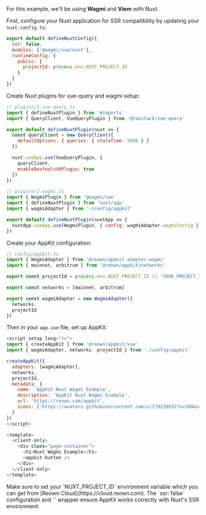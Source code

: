 For this example, we'll be using **Wagmi** and **Viem** with Nuxt.

First, configure your Nuxt application for SSR compatibility by updating your `nuxt.config.ts`:

```javascript
export default defineNuxtConfig({
  ssr: false,
  modules: ['@wagmi/vue/nuxt'],
  runtimeConfig: {
    public: {
      projectId: process.env.NUXT_PROJECT_ID
    }
  }
})
```

Create Nuxt plugins for vue-query and wagmi setup:

```javascript
// plugins/1.vue-query.ts
import { defineNuxtPlugin } from '#imports'
import { QueryClient, VueQueryPlugin } from '@tanstack/vue-query'

export default defineNuxtPlugin(nuxt => {
  const queryClient = new QueryClient({
    defaultOptions: { queries: { staleTime: 5000 } }
  })

  nuxt.vueApp.use(VueQueryPlugin, {
    queryClient,
    enableDevtoolsV6Plugin: true
  })
})
```

```javascript
// plugins/2.wagmi.ts
import { WagmiPlugin } from '@wagmi/vue'
import { defineNuxtPlugin } from 'nuxt/app'
import { wagmiAdapter } from '~/config/appkit'

export default defineNuxtPlugin(nuxtApp => {
  nuxtApp.vueApp.use(WagmiPlugin, { config: wagmiAdapter.wagmiConfig })
})
```

Create your AppKit configuration:

```javascript
// config/appkit.ts
import { WagmiAdapter } from '@reown/appkit-adapter-wagmi'
import { mainnet, arbitrum } from '@reown/appkit/networks'

export const projectId = process.env.NUXT_PROJECT_ID || 'YOUR_PROJECT_ID'

export const networks = [mainnet, arbitrum]

export const wagmiAdapter = new WagmiAdapter({
  networks,
  projectId
})
```

Then in your `app.vue` file, set up AppKit:

```javascript
<script setup lang="ts">
import { createAppKit } from '@reown/appkit/vue'
import { wagmiAdapter, networks, projectId } from './config/appkit'

createAppKit({
  adapters: [wagmiAdapter],
  networks,
  projectId,
  metadata: {
    name: 'AppKit Nuxt Wagmi Example',
    description: 'AppKit Nuxt Wagmi Example',
    url: 'https://reown.com/appkit',
    icons: ['https://avatars.githubusercontent.com/u/179229932?s=200&v=4']
  }
})
</script>

<template>
  <client-only>
    <div class="page-container">
      <h1>Nuxt Wagmi Example</h1>
      <appkit-button />
    </div>
  </client-only>
</template>
```

<Note>
  Make sure to set your `NUXT_PROJECT_ID` environment variable which you can get from [Reown Cloud](https://cloud.reown.com).
</Note>

<Note>
  The `ssr: false` configuration and `<client-only>` wrapper ensure AppKit works correctly with Nuxt's SSR environment.
</Note>
